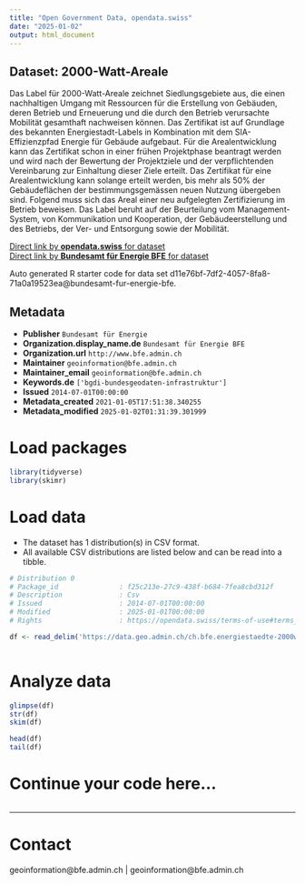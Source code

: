 ```yaml
---
title: "Open Government Data, opendata.swiss"
date: "2025-01-02"
output: html_document
---
```


## Dataset: 2000-Watt-Areale

Das Label für 2000-Watt-Areale zeichnet Siedlungsgebiete aus, die einen nachhaltigen Umgang mit Ressourcen für die Erstellung von Gebäuden, deren Betrieb und Erneuerung und die durch den Betrieb verursachte Mobilität gesamthaft nachweisen können. Das Zertifikat ist auf Grundlage des bekannten Energiestadt-Labels in Kombination mit dem SIA-Effizienzpfad Energie für Gebäude aufgebaut. Für die Arealentwicklung kann das Zertifikat schon in einer frühen Projektphase beantragt werden und wird nach der Bewertung der Projektziele und der verpflichtenden Vereinbarung zur Einhaltung dieser Ziele erteilt. Das Zertifikat für eine Arealentwicklung kann solange erteilt werden, bis mehr als 50% der Gebäudeflächen der bestimmungsgemässen neuen Nutzung übergeben sind. Folgend muss sich das Areal einer neu aufgelegten Zertifizierung im Betrieb beweisen. Das Label beruht auf der Beurteilung vom Management-System, von Kommunikation und Kooperation, der Gebäudeerstellung und des Betriebs, der Ver- und Entsorgung sowie der Mobilität.

[Direct link by **opendata.swiss** for dataset](https://opendata.swiss/de/dataset/2000-watt-areale)<br>
[Direct link by **Bundesamt für Energie BFE** for dataset](https://www.bfe.admin.ch/2000-watt-areale)

Auto generated R starter code for data set d11e76bf-7df2-4057-8fa8-71a0a19523ea@bundesamt-fur-energie-bfe.

## Metadata

- **Publisher** `Bundesamt für Energie`
- **Organization.display_name.de** `Bundesamt für Energie BFE`
- **Organization.url** `http://www.bfe.admin.ch`
- **Maintainer** `geoinformation@bfe.admin.ch`
- **Maintainer_email** `geoinformation@bfe.admin.ch`
- **Keywords.de** `['bgdi-bundesgeodaten-infrastruktur']`
- **Issued** `2014-07-01T00:00:00`
- **Metadata_created** `2021-01-05T17:51:38.340255`
- **Metadata_modified** `2025-01-02T01:31:39.301999`


# Load packages

```r

library(tidyverse)
library(skimr)

```

# Load data

-   The dataset has 1 distribution(s) in CSV format.
-   All available CSV distributions are listed below and can be read into a tibble.

```r

# Distribution 0
# Package_id               : f25c213e-27c9-438f-b684-7fea8cbd312f
# Description              : Csv
# Issued                   : 2014-07-01T00:00:00
# Modified                 : 2025-01-01T00:00:00
# Rights                   : https://opendata.swiss/terms-of-use#terms_by

df <- read_delim('https://data.geo.admin.ch/ch.bfe.energiestaedte-2000watt-areale/csv/2056/ch.bfe.energiestaedte-2000watt-areale.zip')



```

# Analyze data

```r

glimpse(df)
str(df)
skim(df)

head(df)
tail(df)

```

# Continue your code here...

```r

```

------------------------------------------------------------------------

# Contact

geoinformation@bfe.admin.ch | geoinformation@bfe.admin.ch
